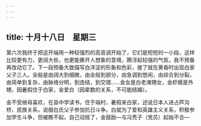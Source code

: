 ```yaml
---
---
---
```

title: 十月十八日　星期三
---




第六次我终于把这开端用一种较强烈的高音调开始了，它们是短短的一小段，这样比较更有力，更阔大些，也更能撕开人想象的意境，腾浮起较强的气氛，我不预备再改动它了。下一段预备大致描写白洋淀的形象和色彩，接了就在黄昏时出现白家父子三人。全般是由阔大到细微，由全般到部分，由急调到悠闲，由综合到分裂，由简单到复杂，由脉络分明，到连结，到交错……金女是白老滩甥女，金虾蟆是外甥，因暑假住于白家，金爱白（因辈数的关系，不可能结婚）。

金不受继母喜欢，在县中学读书，住于端村，暑假来白家，述说日本人进占芦沟桥，民族关系，说服白氏父子参加抗日斗争。白就为了爱和英雄主义关系，积极参加学生斗争，但被瞧不起，自己动摇了，金鼓励―与冯秃子（党员）起始不合―